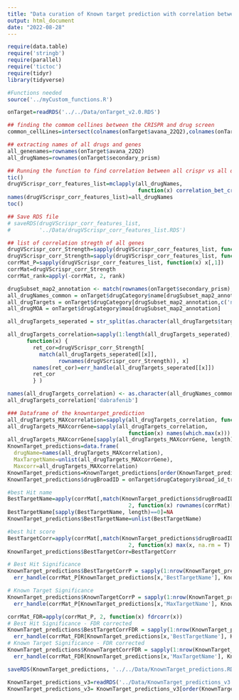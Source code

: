 ```yaml
---
title: "Data curation of Known target prediction with correlation between the crispr KO and the Drug response"
output: html_document
date: "2022-08-28"
---
```



<!-- Data curation of Known target prediction file. First we compute the correlation between the crispr KO and the Drug response. using the corr strenth, the p value and rank, we created the variables such as  -->
<!-- MaxtargetName: if a drug have multiple target, what is the best target which have best correlation. -->
<!-- Maxcorr: The respective correlation stregth of the drug target pair. -->


<!-- Libraries -->
```r
require(data.table)
require('stringb')
require(parallel)
require('tictoc')
require(tidyr)
library(tidyverse)

#Functions needed
source('../myCustom_functions.R')
```

<!-- loading on On true Target file -->
```r
onTarget=readRDS('../../Data/onTarget_v2.0.RDS')
```

<!-- Run correlation btw all crispr vs all drugs -->
```r
## finding the commom cellines between the CRISPR and drug screen
common_cellLines=intersect(colnames(onTarget$avana_22Q2),colnames(onTarget$secondary_prism))

## extracting names of all drugs and genes
all_genenames=rownames(onTarget$avana_22Q2)
all_drugNames=rownames(onTarget$secondary_prism)

## Running the function to find correlation between all crispr vs all drugs
tic()
drugVScrispr_corr_features_list=mclapply(all_drugNames,
                                         function(x) correlation_bet_crispr_drug(x), mc.cores = detectCores())
names(drugVScrispr_corr_features_list)=all_drugNames
toc()
```

```r
## Save RDS file
# saveRDS(drugVScrispr_corr_features_list,
#         '../Data/drugVScrispr_corr_features_list.RDS')
```

<!-- Defining the cormat strength, Pvalue and the rank to save in known target prediction-->
```r
## list of correlation stregth of all genes
drugVScrispr_corr_Strength=sapply(drugVScrispr_corr_features_list, function(x) x[,2])
drugVScrispr_corr_Strength=sapply(drugVScrispr_corr_features_list, function(x) x[,2])
corrMat_P=sapply(drugVScrispr_corr_features_list, function(x) x[,1])
corrMat=drugVScrispr_corr_Strength
corrMat_rank=apply(-corrMat, 2, rank)
```

<!-- Finding commom drug target pair from avana and seconadary prism-->
```r
drugSubset_map2_annotation <- match(rownames(onTarget$secondary_prism), onTarget$drugCategory$broad_id_trimmed)
all_drugNames_common = onTarget$drugCategory$name[drugSubset_map2_annotation]
all_drugTargets = onTarget$drugCategory[drugSubset_map2_annotation,c('name','target')]
all_drugMOA = onTarget$drugCategory$moa[drugSubset_map2_annotation]
```

<!-- Identify the known target Correlation -->
```r
all_drugTargets_seperated = str_split(as.character(all_drugTargets$target), ", ")

all_drugTargets_correlation=sapply(1:length(all_drugTargets_seperated),
      function(x) {
        ret_cor=drugVScrispr_corr_Strength[
          match(all_drugTargets_seperated[[x]],
                rownames(drugVScrispr_corr_Strength)), x]
        names(ret_cor)=err_handle(all_drugTargets_seperated[[x]])
        ret_cor
        } )

names(all_drugTargets_correlation) <- as.character(all_drugNames_common)
all_drugTargets_correlation['dabrafenib']

### Dataframe of the knowntarget_prediction
all_drugTargets_MAXcorrelation=sapply(all_drugTargets_correlation, function(x) max(x, na.rm=T))
all_drugTargets_MAXcorrGene=sapply(all_drugTargets_correlation,
                                      function(x) names(which.max(x)))
all_drugTargets_MAXcorrGene[sapply(all_drugTargets_MAXcorrGene, length)==0]=NA
KnownTarget_predictions=data.frame(
  drugName=names(all_drugTargets_MAXcorrelation),
  MaxTargetName=unlist(all_drugTargets_MAXcorrGene),
  Maxcorr=all_drugTargets_MAXcorrelation)
KnownTarget_predictions=KnownTarget_predictions[order(KnownTarget_predictions$Maxcorr, decreasing = T),]
KnownTarget_predictions$drugBroadID = onTarget$drugCategory$broad_id_trimmed[match(KnownTarget_predictions$drugName, onTarget$drugCategory$name)]
```

<!-- ## addition columns requred in the data curation of KnownTarget_predictions from cormat -->
```r
#best Hit name
BestTargetName=apply(corrMat[,match(KnownTarget_predictions$drugBroadID, colnames(corrMat))],
                                      2, function(x) rownames(corrMat)[which.max(x)] )
BestTargetName[sapply(BestTargetName, length)==0]=NA
KnownTarget_predictions$BestTargetName=unlist(BestTargetName)

#best hit score
BestTargetCorr=apply(corrMat[,match(KnownTarget_predictions$drugBroadID, colnames(corrMat))],
                                      2, function(x) max(x, na.rm = T) )
KnownTarget_predictions$BestTargetCorr=BestTargetCorr

# Best Hit Significance
KnownTarget_predictions$BestTargetCorrP = sapply(1:nrow(KnownTarget_predictions), function(x) 
  err_handle(corrMat_P[KnownTarget_predictions[x,'BestTargetName'], KnownTarget_predictions[x,'drugBroadID']]) ) 

# Known Target Significance
KnownTarget_predictions$KnownTargetCorrP = sapply(1:nrow(KnownTarget_predictions), function(x) 
  err_handle(corrMat_P[KnownTarget_predictions[x,'MaxTargetName'], KnownTarget_predictions[x,'drugBroadID']]) ) 

corrMat_FDR=apply(corrMat_P, 2, function(x) fdrcorr(x))
# Best Hit Significance - FDR corrected
KnownTarget_predictions$BestTargetCorrFDR = sapply(1:nrow(KnownTarget_predictions), function(x) 
  err_handle(corrMat_FDR[KnownTarget_predictions[x,'BestTargetName'], KnownTarget_predictions[x,'drugBroadID']]) ) 
# Known Target Significance - FDR corrected
KnownTarget_predictions$KnownTargetCorrFDR = sapply(1:nrow(KnownTarget_predictions), function(x) 
  err_handle(corrMat_FDR[KnownTarget_predictions[x,'MaxTargetName'], KnownTarget_predictions[x,'drugBroadID']]) ) 

saveRDS(KnownTarget_predictions, '../../Data/KnownTarget_predictions.RDS')
```

```r
KnownTarget_predictions_v3=readRDS('../Data/KnownTarget_predictions_v3.RDS') ## required dataset latest version
KnownTarget_predictions_v3= KnownTarget_predictions_v3[order(KnownTarget_predictions_v3$Maxcorr, decreasing = T),]
```




